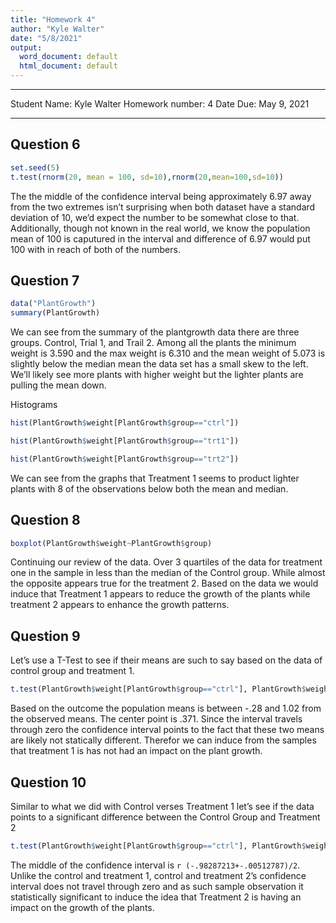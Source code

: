 ---
title: "Homework 4"
author: "Kyle Walter"
date: "5/8/2021"
output:
  word_document: default
  html_document: default
---
***
Student Name: Kyle Walter
Homework number: 4
Date Due: May 9, 2021

***
## Question 6
```{r}
set.seed(5)
t.test(rnorm(20, mean = 100, sd=10),rnorm(20,mean=100,sd=10))
```

The the middle of the confidence interval being approximately 6.97 away from the two extremes isn't surprising when both dataset have a standard deviation of 10, we'd expect the number to be somewhat close to that. Additionally, though not known in the real world, we know the population mean of 100 is caputured in the interval and difference of 6.97 would put 100 with in reach of both of the numbers.

## Question 7
```{r}
data("PlantGrowth")
summary(PlantGrowth)
```

We can see from the summary of the plantgrowth data there are three groups. Control, Trial 1, and Trail 2. Among all the plants the minimum weight is 3.590 and the max weight is 6.310 and the mean weight of 5.073 is slightly below the median mean the data set has a small skew to the left. We'll likely see more plants with higher weight but the lighter plants are pulling the mean down.

Histograms
```{r}
hist(PlantGrowth$weight[PlantGrowth$group=="ctrl"])
```

```{r}
hist(PlantGrowth$weight[PlantGrowth$group=="trt1"])
```

```{r}
hist(PlantGrowth$weight[PlantGrowth$group=="trt2"])
```

We can see from the graphs that Treatment 1 seems to product lighter plants with 8 of the observations below both the mean and median.

## Question 8
```{r}
boxplot(PlantGrowth$weight~PlantGrowth$group)
```

Continuing our review of the data. Over 3 quartiles of the data for treatment one in the sample in less than the median of the Control group. While almost the opposite appears true for the treatment 2. Based on the data we would induce that Treatment 1 appears to reduce the growth of the plants while treatment 2 appears to enhance the growth patterns. 

## Question 9

Let's use a T-Test to see if their means are such to say based on the data of control group and treatment 1.
```{r}
t.test(PlantGrowth$weight[PlantGrowth$group=="ctrl"], PlantGrowth$weight[PlantGrowth$group=="trt1"])
```
Based on the outcome the population means is between -.28 and 1.02 from the observed means. The center point is .371. Since the interval travels through zero the confidence interval points to the fact that these two means are likely not statically different. Therefor we can induce from the samples that treatment 1 is has not had an impact on the plant growth.

## Question 10

Similar to what we did with Control verses Treatment 1 let's see if the data points to a significant difference between the Control Group and Treatment 2
```{r}
t.test(PlantGrowth$weight[PlantGrowth$group=="ctrl"], PlantGrowth$weight[PlantGrowth$group=="trt2"])
```
The middle of the confidence interval is `r (-.98287213+-.00512787)/2`. Unlike the control and treatment 1, control and treatment 2's confidence interval does not travel through zero and as such sample observation it statistically significant to induce the idea that Treatment 2 is having an impact on the growth of the plants.
